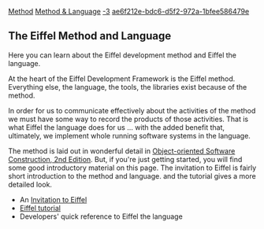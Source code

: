 [[Property:title|Method]]
[[Property:link_title|Method & Language]]
[[Property:weight|-3]]
[[Property:uuid|ae6f212e-bdc6-d5f2-972a-1bfee586479e]]
== The Eiffel Method and Language ==

Here you can learn about the Eiffel development method and Eiffel the language.

At the heart of the Eiffel Development Framework is the Eiffel method. Everything else, the language, the tools, the libraries exist because of the method. 

In order for us to communicate effectively about the activities of the method we must have some way to record the products of those activities. That is what Eiffel the language does for us ... with the added benefit that, ultimately, we implement whole running software systems in the language.

The method is laid out in wonderful detail in [http://www.eiffel.com/doc/oosc/ Object-oriented Software Construction, 2nd Edition]. But, if you're just getting started, you will find some good introductory material on this page. The invitation to Eiffel is fairly short introduction to the method and language. and the tutorial gives a more detailed look.


* An [[Invitation to Eiffel|Invitation to Eiffel]]
* [[An Eiffel Tutorial|Eiffel tutorial]]
* Developers' quick reference to Eiffel the language 



